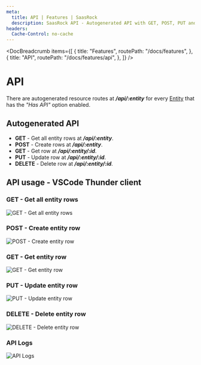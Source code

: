 ```yaml
---
meta:
  title: API | Features | SaasRock
  description: SaasRock API - Autogenerated API with GET, POST, PUT and DELETE methods, and API audit trails for all entities.
headers:
  Cache-Control: no-cache
---
```



<DocBreadcrumb
  items={[
    {
      title: "Features",
      routePath: "/docs/features",
    },
    {
      title: "API",
      routePath: "/docs/features/api",
    },
  ]}
/>

# API

There are autogenerated resource routes at **_/api/:entity_** for every [Entity](/docs/core-models/custom-entity/entity) that has the _"Has API"_ option enabled.

## Autogenerated API

- **GET** - Get all entity rows at **_/api/:entity_**.
- **POST** - Create rows at **_/api/:entity_**.
- **GET** - Get row at **_/api/:entity/:id_**.
- **PUT** - Update row at **_/api/:entity/:id_**.
- **DELETE** - Delete row at **_/api/:entity/:id_**.

## API usage - VSCode Thunder client

### GET - Get all entity rows

<img
  class="bg-gray-100 border-gray-500 border-2 border-dashed rounded-lg object-cover h-95"
  src="https://yahooder.sirv.com/saasrock/features/api/get.png"
  alt="GET - Get all entity rows"
/>

### POST - Create entity row

<img
  class="bg-gray-100 border-gray-500 border-2 border-dashed rounded-lg object-cover h-95"
  src="https://yahooder.sirv.com/saasrock/features/api/post.png"
  alt="POST - Create entity row"
/>

### GET - Get entity row

<img
  class="bg-gray-100 border-gray-500 border-2 border-dashed rounded-lg object-cover h-95"
  src="https://yahooder.sirv.com/saasrock/features/api/get-id.png"
  alt="GET - Get entity row"
/>

### PUT - Update entity row

<img
  class="bg-gray-100 border-gray-500 border-2 border-dashed rounded-lg object-cover h-95"
  src="https://yahooder.sirv.com/saasrock/features/api/put.png"
  alt="PUT - Update entity row"
/>

### DELETE - Delete entity row

<img
  class="bg-gray-100 border-gray-500 border-2 border-dashed rounded-lg object-cover h-95"
  src="https://yahooder.sirv.com/saasrock/features/api/delete.png"
  alt="DELETE - Delete entity row"
/>

### API Logs

<img
  class="bg-gray-100 border-gray-500 border-2 border-dashed rounded-lg object-cover h-95"
  src="https://yahooder.sirv.com/saasrock/features/api/logs.png"
  alt="API Logs"
/>
